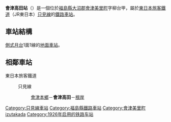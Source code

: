{{日本車站資訊
|公司色       = green
|文字色     = 
|站名       = 會津高田站
|圖片       = Aizu-takada_sta.jpg
|pxl       =  
|圖片說明   = 站舍（2006年8月）
|日文原名   = 会津高田
|平假名   = あいづたかだ
|羅馬拼音   = Aizu-Takada
|前一站     = [[會津本鄉站|會津本鄉]]
|前一站距離     = 4.8
|後一站距離     = 3.5
|後一站     = [[根岸站_(福島縣)|根岸]]
|電報略號   = タタ
|所屬公司 = [[東日本旅客鉄道|東日本旅客鉄道]]（JR東日本）
|所屬路線   = {{Color|#008dd1|■}}[[只見線|只見線]]
|距離     = 11.3
|起點站     = [[會津若松站|會津若松]]
|所在地     = [[福島縣|福島縣]][[大沼郡|大沼郡]][[會津美里町|會津美里町]]字柳台甲2332
|啟用年月日 = 1926年（[[大正|大正]]15年）10月15日
|廢站年月日 = 
|車站構造     = [[地面車站|地面車站]]
|月台配置     = 1面1線
|乘客人數   = 312
|統計年度   = 2004年
|備註       = [[無人站|無人站]]
|全寬備註   = 
}}

'''會津高田站'''（{{jpn|j=会津高田駅|hg=あいづたかだえき|rm=Aizu-takada eki|f=y}}）是一個位於[[福島縣|福島縣]][[大沼郡|大沼郡]][[會津美里町|會津美里町]]字柳台甲，屬於[[東日本旅客鐵道|東日本旅客鐵道]]（JR東日本）[[只見線|只見線]]的[[鐵路車站|鐵路車站]]。
== 車站結構 ==
[[側式月台|側式月台]]1面1線的[[地面車站|地面車站]]。
== 相鄰車站 ==
; 東日本旅客鐵道
: {{Color|#008dd1|■}}只見線
:: [[會津本鄉站|會津本鄉]]－'''會津高田'''－[[根岸站_(福島縣)|根岸]]
{{只見線}}
{{Japan-rail-stub}}
{{DEFAULTSORT:Aizu-takada}}
[[Category:只見線車站|Category:只見線車站]]
[[Category:福島縣鐵路車站|Category:福島縣鐵路車站]]
[[Category:會津美里町|Category:會津美里町]]
[[Category:日本鐵路車站_A|izutakada]]
[[Category:1926年启用的铁路车站|Category:1926年启用的铁路车站]]